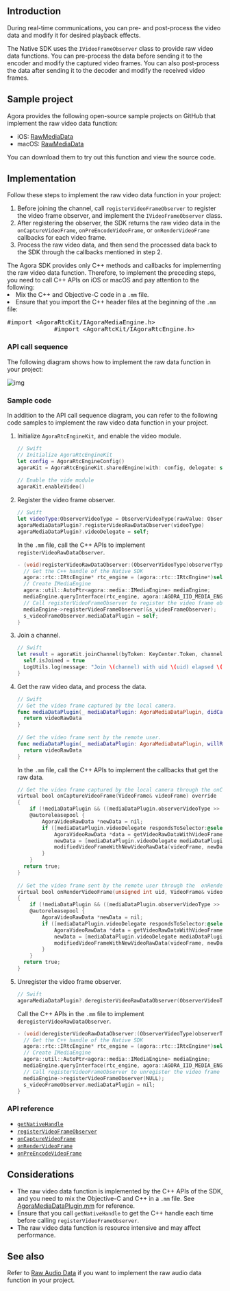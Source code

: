 ## Introduction

During real-time communications, you can pre- and post-process the video data and modify it for desired playback effects.

The Native SDK uses the `IVideoFrameObserver` class to provide raw video data functions. You can pre-process the data before sending it to the encoder and modify the captured video frames. You can also post-process the data after sending it to the decoder and modify the received video frames.

## Sample project

Agora provides the following open-source sample projects on GitHub that implement the raw video data function:

- iOS: [RawMediaData](https://github.com/AgoraIO/API-Examples/blob/master/iOS/APIExample/Examples/Advanced/RawMediaData/RawMediaData.swift)
- macOS: [RawMediaData](https://github.com/AgoraIO/API-Examples/blob/master/macOS/APIExample/Examples/Advanced/RawMediaData/RawMediaData.swift)

You can download them to try out this function and view the source code.

## Implementation

Follow these steps to implement the raw video data function in your project:

1. Before joining the channel, call `registerVideoFrameObserver` to register the video frame observer, and implement the `IVideoFrameObserver` class.
2. After registering the observer, the SDK returns the raw video data in the `onCaptureVideoFrame`, `onPreEncodeVideoFrame`, or `onRenderVideoFrame`  callbacks for each video frame.
3. Process the raw video data, and then send the processed data back to the SDK through the callbacks mentioned in step 2.

<div class="alert note">
	The Agora SDK provides only C++ methods and callbacks for implementing the raw video data function. Therefore, to implement the preceding steps, you need to call C++ APIs on iOS or macOS and pay attention to the following:
	<li>Mix the C++ and Objective-C code in a <code>.mm</code> file.</li>
	<li>Ensure that you import the C++ header files at the beginning of the <code>.mm</code> file:
		<pre>#import &lt;AgoraRtcKit/IAgoraMediaEngine.h>
             #import &lt;AgoraRtcKit/IAgoraRtcEngine.h></pre></li>
</div>

### API call sequence

The following diagram shows how to implement the raw data function in your project:

![img](https://web-cdn.agora.io/docs-files/1578466906009)

### Sample code

In addition to the API call sequence diagram, you can refer to the following code samples to implement the raw video data function in your project.

1. Initialize `AgoraRtcEngineKit`, and enable the video module.

   ```swift
   // Swift
   // Initialize AgoraRtcEngineKit
   let config = AgoraRtcEngineConfig()
   agoraKit = AgoraRtcEngineKit.sharedEngine(with: config, delegate: self)
    
   // Enable the vide module
   agoraKit.enableVideo()
   ```

2. Register the video frame observer.

   ```swift
   // Swift
   let videoType:ObserverVideoType = ObserverVideoType(rawValue: ObserverVideoType.captureVideo.rawValue | ObserverVideoType.renderVideo.rawValue | ObserverVideoType.preEncodeVideo.rawValue)
   agoraMediaDataPlugin?.registerVideoRawDataObserver(videoType)
   agoraMediaDataPlugin?.videoDelegate = self;
   ```

   In the `.mm` file, call the C++ APIs to implement `registerVideoRawDataObserver`.

   ```objective-c
   - (void)registerVideoRawDataObserver:(ObserverVideoType)observerType {
     // Get the C++ handle of the Native SDK
     agora::rtc::IRtcEngine* rtc_engine = (agora::rtc::IRtcEngine*)self.agoraKit.getNativeHandle;
     // Create IMediaEngine
     agora::util::AutoPtr<agora::media::IMediaEngine> mediaEngine;
     mediaEngine.queryInterface(rtc_engine, agora::AGORA_IID_MEDIA_ENGINE);
     // Call registerVideoFrameObserver to register the video frame observer
     mediaEngine->registerVideoFrameObserver(&s_videoFrameObserver);
     s_videoFrameObserver.mediaDataPlugin = self;
   }
   ```

3. Join a channel.

   ```swift
   // Swift
   let result = agoraKit.joinChannel(byToken: KeyCenter.Token, channelId: channelName, info: nil, uid: 0) {[unowned self] (channel, uid, elapsed) -> Void in
     self.isJoined = true
     LogUtils.log(message: "Join \(channel) with uid \(uid) elapsed \(elapsed)ms", level: .info)
   }
   ```

4. Get the raw video data, and process the data.

   ```swift
   // Swift
   // Get the video frame captured by the local camera.
   func mediaDataPlugin(_ mediaDataPlugin: AgoraMediaDataPlugin, didCapturedVideoRawData videoRawData: AgoraVideoRawData) -> AgoraVideoRawData {
     return videoRawData
   }
    
   // Get the video frame sent by the remote user.
   func mediaDataPlugin(_ mediaDataPlugin: AgoraMediaDataPlugin, willRenderVideoRawData videoRawData: AgoraVideoRawData, ofUid uid: uint) -> AgoraVideoRawData {
     return videoRawData
   }
   ```

   In the `.mm` file, call the C++ APIs to implement the callbacks that get the raw data.

   ```objective-c
   // Get the video frame captured by the local camera through the onCaptureVideoFrame callback
   virtual bool onCaptureVideoFrame(VideoFrame& videoFrame) override
   {
       if (!mediaDataPlugin && ((mediaDataPlugin.observerVideoType >> 0) == 0)) return true;
       @autoreleasepool {
           AgoraVideoRawData *newData = nil;
           if ([mediaDataPlugin.videoDelegate respondsToSelector:@selector(mediaDataPlugin:didCapturedVideoRawData:)]) {
               AgoraVideoRawData *data = getVideoRawDataWithVideoFrame(videoFrame);
               newData = [mediaDataPlugin.videoDelegate mediaDataPlugin:mediaDataPlugin didCapturedVideoRawData:data];
               modifiedVideoFrameWithNewVideoRawData(videoFrame, newData);
           }
       }
     return true;
   }
    
   // Get the video frame sent by the remote user through the  onRenderVideoFrame callback
   virtual bool onRenderVideoFrame(unsigned int uid, VideoFrame& videoFrame) override
   {
       if (!mediaDataPlugin && ((mediaDataPlugin.observerVideoType >> 1) == 0)) return true;
       @autoreleasepool {
           AgoraVideoRawData *newData = nil;
           if ([mediaDataPlugin.videoDelegate respondsToSelector:@selector(mediaDataPlugin:willRenderVideoRawData:ofUid:)]) {
               AgoraVideoRawData *data = getVideoRawDataWithVideoFrame(videoFrame);
               newData = [mediaDataPlugin.videoDelegate mediaDataPlugin:mediaDataPlugin willRenderVideoRawData:data ofUid:uid];
               modifiedVideoFrameWithNewVideoRawData(videoFrame, newData);
           }
       }
     return true;
   }
   ```

5. Unregister the video frame observer.

   ```swift
   // Swift
   agoraMediaDataPlugin?.deregisterVideoRawDataObserver(ObserverVideoType(rawValue: 0))
   ```

   Call the C++ APIs in the `.mm` file to implement `deregisterVideoRawDataObserver`.

   ```objective-c
   - (void)deregisterVideoRawDataObserver:(ObserverVideoType)observerType {
     // Get the C++ handle of the Native SDK
     agora::rtc::IRtcEngine* rtc_engine = (agora::rtc::IRtcEngine*)self.agoraKit.getNativeHandle;
     // Create IMediaEngine
     agora::util::AutoPtr<agora::media::IMediaEngine> mediaEngine;
     mediaEngine.queryInterface(rtc_engine, agora::AGORA_IID_MEDIA_ENGINE);
     // Call registerVideoFrameObserver to unregister the video frame observer
     mediaEngine->registerVideoFrameObserver(NULL);
     s_videoFrameObserver.mediaDataPlugin = nil;
   }
   ```

### API reference

- [`getNativeHandle`](./API%20Reference/oc/Classes/AgoraRtcEngineKit.html#//api/name/getNativeHandle)
- [`registerVideoFrameObserver`](./API%20Reference/cpp/classagora_1_1media_1_1_i_media_engine.html#a5eee4dfd1fd46e4a865feba163f3c5de)
- [`onCaptureVideoFrame`](./API%20Reference/cpp/classagora_1_1media_1_1_i_video_frame_observer.html#a915c673aec879dcc2b08246bb2fcf49a)
- [`onRenderVideoFrame`](./API%20Reference/cpp/classagora_1_1media_1_1_i_video_frame_observer.html#a966ed2459b6887c52112af638bc27c14)
- [`onPreEncodeVideoFrame`](./API%20Reference/cpp/classagora_1_1media_1_1_i_video_frame_observer.html#a2be41cdde19fcc0f365d4eb14a963e1c)

## Considerations

- The raw video data function is implemented by the C++ APIs of the SDK, and you need to mix the Objective-C and C++ in a `.mm` file. See [AgoraMediaDataPlugin.mm](https://github.com/AgoraIO/API-Examples/blob/master/iOS/APIExample/Common/RawDataApi/AgoraMediaDataPlugin.mm) for reference.
- Ensure that you call `getNativeHandle` to get the C++ handle each time before calling `registerVideoFrameObserver`.
- The raw video data function is resource intensive and may affect performance.

## See also

Refer to [Raw Audio Data](raw_data_audio_apple) if you want to implement the raw audio data function in your project.